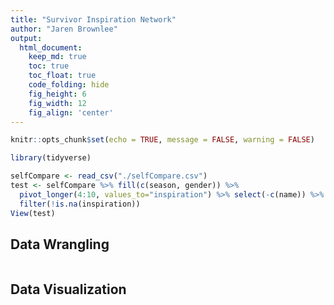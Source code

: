 ```yaml
---
title: "Survivor Inspiration Network"
author: "Jaren Brownlee"
output:
  html_document:  
    keep_md: true
    toc: true
    toc_float: true
    code_folding: hide
    fig_height: 6
    fig_width: 12
    fig_align: 'center'
---
```


```r
knitr::opts_chunk$set(echo = TRUE, message = FALSE, warning = FALSE)
```

```r
library(tidyverse)
```

```r
selfCompare <- read_csv("./selfCompare.csv")
test <- selfCompare %>% fill(c(season, gender)) %>%
  pivot_longer(4:10, values_to="inspiration") %>% select(-c(name)) %>%
  filter(!is.na(inspiration))
View(test)
```

## Data Wrangling

```r

```

## Data Visualization

```r

```
